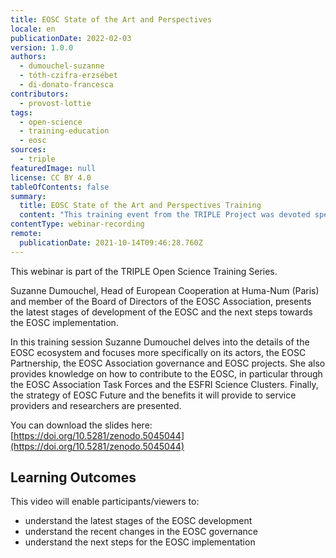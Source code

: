 ```yaml
---
title: EOSC State of the Art and Perspectives
locale: en
publicationDate: 2022-02-03
version: 1.0.0
authors:
  - dumouchel-suzanne
  - tóth-czifra-erzsébet
  - di-donato-francesca
contributors:
  - provost-lottie
tags:
  - open-science
  - training-education
  - eosc
sources:
  - triple
featuredImage: null
license: CC BY 4.0
tableOfContents: false
summary:
  title: EOSC State of the Art and Perspectives Training
  content: "This training event from the TRIPLE Project was devoted specifically to the European Open Science Cloud (EOSC) and provided answers to the following questions, among others: What is the state of the art of the EOSC development? How is the EOSC governance changing ? What are the next steps for the EOSC implementation?"
contentType: webinar-recording
remote:
  publicationDate: 2021-10-14T09:46:28.760Z
---
```

This webinar is part of the TRIPLE Open Science Training Series.

Suzanne Dumouchel, Head of European Cooperation at Huma-Num (Paris) and member of the Board of Directors of the EOSC Association, presents the latest stages of development of the EOSC and the next steps towards the EOSC implementation.

In this training session Suzanne Dumouchel delves into the details of the EOSC ecosystem and focuses more specifically on its actors, the EOSC Partnership, the EOSC Association governance and EOSC projects. She also provides knowledge on how to contribute to the EOSC, in particular through the EOSC Association Task Forces and the ESFRI Science Clusters. Finally, the strategy of EOSC Future and the benefits it will provide to service providers and researchers are presented.

You can download the slides here: [https://doi.org/10.5281/zenodo.5045044](https://doi.org/10.5281/zenodo.5045044)

## Learning Outcomes

This video will enable participants/viewers to:

* understand the latest stages of the EOSC development
* understand the recent changes in the EOSC governance
* understand the next steps for the EOSC implementation

<VideoCard provider="youtube" id="unM72WN4X8g" title="EOSC - State of the Art and Perspectives" subtitle="Click here to view" image="images/featured-image.png" />

